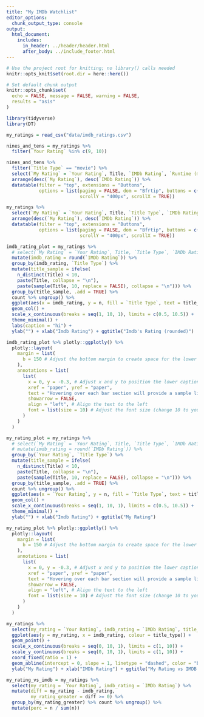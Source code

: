```yaml
---
title: "My IMDb Watchlist"
editor_options: 
  chunk_output_type: console
output:
  html_document:
    includes:
      in_header: ../header/header.html
      after_body: ../include_footer.html
---
```

```r
# Use the project root for knitting; no library() calls needed
knitr::opts_knit$set(root.dir = here::here())
```



```r
# Set default chunk output
knitr::opts_chunk$set(
  echo = FALSE, message = FALSE, warning = FALSE,
  results = "asis"
)
```

```r
library(tidyverse)
library(DT)
```


```r
my_ratings = read_csv("data/imdb_ratings.csv")
```

```r
nines_and_tens = my_ratings %>%
  filter(`Your Rating` %in% c(9, 10))

nines_and_tens %>%
  filter(`Title Type` == "movie") %>%
  select(`My Rating` = `Your Rating`, Title, `IMDb Rating`, `Runtime (mins)`, Year, Genres, `Release Date`, Directors) %>%
  arrange(desc(`My Rating`), desc(`IMDb Rating`)) %>%
  datatable(filter = "top", extensions = "Buttons",
            options = list(paging = FALSE, dom = "Bfrtip", buttons = c("copy", "csv", "excel"),
                           scrollY = "400px", scrollX = TRUE))
```

```r
my_ratings %>%
  select(`My Rating` = `Your Rating`, Title, `Title Type`, `IMDb Rating`, `Runtime (mins)`, Year, Genres, `Release Date`, Directors) %>%
  arrange(desc(`My Rating`), desc(`IMDb Rating`)) %>%
  datatable(filter = "top", extensions = "Buttons",
            options = list(paging = FALSE, dom = "Bfrtip", buttons = c("copy", "csv", "excel"),
                           scrollY = "400px", scrollX = TRUE))
```



```r
imdb_rating_plot = my_ratings %>%
  # select(`My Rating` = `Your Rating`, Title, `Title Type`, `IMDb Rating`, `Runtime (mins)`, Year, Genres, `Release Date`, Directors) %>%
  mutate(imdb_rating = round(`IMDb Rating`)) %>%
  group_by(imdb_rating, `Title Type`) %>%
  mutate(title_sample = ifelse(
    n_distinct(Title) < 10,
    paste(Title, collapse = "\n"),
    paste(sample(Title, 10, replace = FALSE), collapse = "\n"))) %>%
  group_by(title_sample, .add = TRUE) %>%
  count %>% ungroup() %>%
  ggplot(aes(x = imdb_rating, y = n, fill = `Title Type`, text = title_sample)) +
  geom_col() +
  scale_x_continuous(breaks = seq(1, 10, 1), limits = c(0.5, 10.5)) +
  theme_minimal() +
  labs(caption = "hi") +
  ylab("") + xlab("Imdb Rating") + ggtitle("Imdb's Rating (rounded)")

imdb_rating_plot %>% plotly::ggplotly() %>%
  plotly::layout(
    margin = list(
      b = 150 # Adjust the bottom margin to create space for the lower caption
    ),
    annotations = list(
      list(
        x = 0, y = -0.3, # Adjust x and y to position the lower caption
        xref = "paper", yref = "paper",
        text = "Hovering over each bar section will provide a sample list of ratings (10 max)",
        showarrow = FALSE,
        align = "left", # Align the text to the left
        font = list(size = 10) # Adjust the font size (change 10 to your desired size)
      )
    )
  )

my_rating_plot = my_ratings %>%
  # select(`My Rating` = `Your Rating`, Title, `Title Type`, `IMDb Rating`, `Runtime (mins)`, Year, Genres, `Release Date`, Directors) %>%
  # mutate(imdb_rating = round(`IMDb Rating`)) %>%
  group_by(`Your Rating`, `Title Type`) %>%
  mutate(title_sample = ifelse(
    n_distinct(Title) < 10,
    paste(Title, collapse = "\n"),
    paste(sample(Title, 10, replace = FALSE), collapse = "\n"))) %>%
  group_by(title_sample, .add = TRUE) %>%
  count %>% ungroup() %>%
  ggplot(aes(x = `Your Rating`, y = n, fill = `Title Type`, text = title_sample)) +
  geom_col() +
  scale_x_continuous(breaks = seq(1, 10, 1), limits = c(0.5, 10.5)) +
  theme_minimal() +
  ylab("") + xlab("Imdb Rating") + ggtitle("My Rating")

my_rating_plot %>% plotly::ggplotly() %>%
  plotly::layout(
    margin = list(
      b = 150 # Adjust the bottom margin to create space for the lower caption
    ),
    annotations = list(
      list(
        x = 0, y = -0.3, # Adjust x and y to position the lower caption
        xref = "paper", yref = "paper",
        text = "Hovering over each bar section will provide a sample list of ratings (10 max)",
        showarrow = FALSE,
        align = "left", # Align the text to the left
        font = list(size = 10) # Adjust the font size (change 10 to your desired size)
      )
    )
  )

my_ratings %>%
  select(my_rating = `Your Rating`, imdb_rating = `IMDb Rating`, title_type = `Title Type`) %>%
  ggplot(aes(y = my_rating, x = imdb_rating, colour = title_type)) +
  geom_point() +
  scale_x_continuous(breaks = seq(0, 10, 1), limits = c(1, 10)) +
  scale_y_continuous(breaks = seq(0, 10, 1), limits = c(1, 10)) +
  coord_fixed(ratio = 1) +
  geom_abline(intercept = 0, slope = 1, linetype = "dashed", color = "black") +
  ylab("My Rating") + xlab("IMDb Rating") + ggtitle("My Rating vs IMDB's Rating")

my_rating_vs_imdb = my_ratings %>%
  select(my_rating = `Your Rating`, imdb_rating = `IMDb Rating`) %>%
  mutate(diff = my_rating - imdb_rating,
         my_rating_greater = diff >= 0) %>%
  group_by(my_rating_greater) %>% count %>% ungroup() %>%
  mutate(perc = n / sum(n))

```

